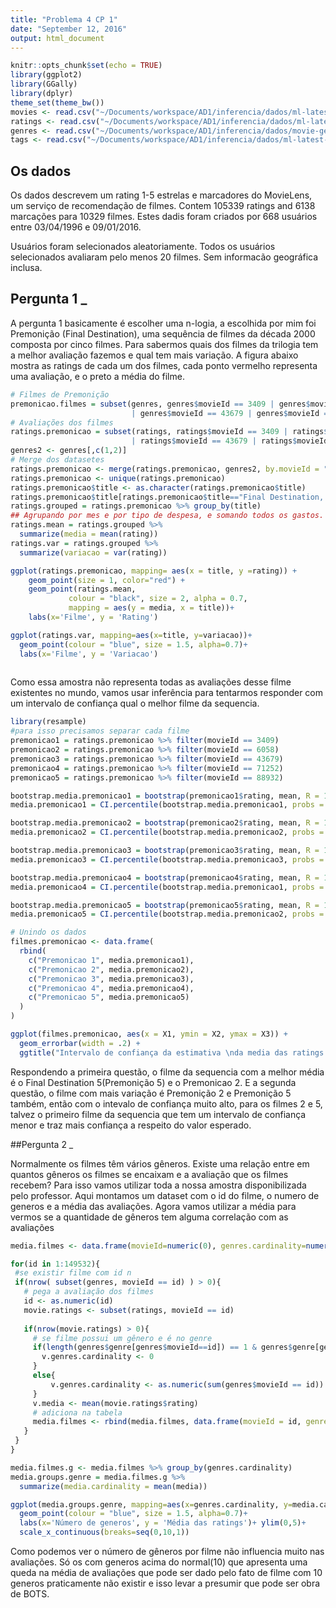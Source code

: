 ```yaml
---
title: "Problema 4 CP 1"
date: "September 12, 2016"
output: html_document
---
```


```r
knitr::opts_chunk$set(echo = TRUE)
library(ggplot2)
library(GGally)
library(dplyr)
theme_set(theme_bw())
movies <- read.csv("~/Documents/workspace/AD1/inferencia/dados/ml-latest-small/movies.csv")
ratings <- read.csv("~/Documents/workspace/AD1/inferencia/dados/ml-latest-small/ratings.csv")
genres <- read.csv("~/Documents/workspace/AD1/inferencia/dados/movie-genre.csv")
tags <- read.csv("~/Documents/workspace/AD1/inferencia/dados/ml-latest-small/tags.csv")
```

## Os dados

Os dados descrevem um rating 1-5 estrelas e marcadores do MovieLens, um serviço de recomendação de filmes. Contem 105339 ratings and 6138 marcações para 10329 filmes. Estes dadis foram criados por 668 usuários entre 03/04/1996 e 09/01/2016.

Usuários foram selecionados aleatoriamente. Todos os usuários selecionados avaliaram pelo menos 20 filmes. Sem informacão geográfica inclusa.


## Pergunta 1 _

A pergunta 1 basicamente é escolher uma n-logia, a escolhida por mim foi Premonição (Final Destination), uma sequência de filmes da década 2000 composta por cinco filmes. Para sabermos quais dos filmes da trilogia tem a melhor avaliação fazemos e qual tem mais variação. 
A figura abaixo mostra as ratings de cada um dos filmes, cada ponto vermelho representa uma avaliação, e o preto a média do filme.


```r
# Filmes de Premonição
premonicao.filmes = subset(genres, genres$movieId == 3409 | genres$movieId == 6058
                           | genres$movieId == 43679 | genres$movieId == 71252 | genres$movieId == 88932)
# Avaliações dos filmes
ratings.premonicao = subset(ratings, ratings$movieId == 3409 | ratings$movieId == 6058
                           | ratings$movieId == 43679 | ratings$movieId == 71252 | ratings$movieId == 88932)
genres2 <- genres[,c(1,2)]
# Merge dos datasetes
ratings.premonicao <- merge(ratings.premonicao, genres2, by.movieId = "movieId")
ratings.premonicao <- unique(ratings.premonicao)
ratings.premonicao$title <- as.character(ratings.premonicao$title)
ratings.premonicao$title[ratings.premonicao$title=="Final Destination, The (Final Destination 4) (Final Destination in 3-D, The) (2009)"] <- "Final Destination 4 (2009)"
ratings.grouped = ratings.premonicao %>% group_by(title)
## Agrupando por mes e por tipo de despesa, e somando todos os gastos.
ratings.mean = ratings.grouped %>%
  summarize(media = mean(rating))
ratings.var = ratings.grouped %>%
  summarize(variacao = var(rating))

ggplot(ratings.premonicao, mapping= aes(x = title, y =rating)) + 
    geom_point(size = 1, color="red") + 
    geom_point(ratings.mean,
             colour = "black", size = 2, alpha = 0.7,
             mapping = aes(y = media, x = title))+
    labs(x='Filme', y = 'Rating')

ggplot(ratings.var, mapping=aes(x=title, y=variacao))+
  geom_point(colour = "blue", size = 1.5, alpha=0.7)+
  labs(x='Filme', y = 'Variacao')
    
```

Como essa amostra não representa todas as avaliações desse filme existentes no mundo, vamos usar inferência para tentarmos responder com um intervalo de confiança qual o melhor filme da sequencia. 

```r
library(resample)
#para isso precisamos separar cada filme
premonicao1 = ratings.premonicao %>% filter(movieId == 3409)
premonicao2 = ratings.premonicao %>% filter(movieId == 6058)
premonicao3 = ratings.premonicao %>% filter(movieId == 43679)
premonicao4 = ratings.premonicao %>% filter(movieId == 71252)
premonicao5 = ratings.premonicao %>% filter(movieId == 88932)

bootstrap.media.premonicao1 = bootstrap(premonicao1$rating, mean, R = 1000)
media.premonicao1 = CI.percentile(bootstrap.media.premonicao1, probs = c(.025, .975))

bootstrap.media.premonicao2 = bootstrap(premonicao2$rating, mean, R = 1000)
media.premonicao2 = CI.percentile(bootstrap.media.premonicao2, probs = c(.025, .975))

bootstrap.media.premonicao3 = bootstrap(premonicao3$rating, mean, R = 1000)
media.premonicao3 = CI.percentile(bootstrap.media.premonicao3, probs = c(.025, .975))

bootstrap.media.premonicao4 = bootstrap(premonicao4$rating, mean, R = 1000)
media.premonicao4 = CI.percentile(bootstrap.media.premonicao1, probs = c(.025, .975))

bootstrap.media.premonicao5 = bootstrap(premonicao5$rating, mean, R = 1000)
media.premonicao5 = CI.percentile(bootstrap.media.premonicao2, probs = c(.025, .975))

# Unindo os dados
filmes.premonicao <- data.frame(
  rbind(
    c("Premonicao 1", media.premonicao1),
    c("Premonicao 2", media.premonicao2),
    c("Premonicao 3", media.premonicao3),
    c("Premonicao 4", media.premonicao4),
    c("Premonicao 5", media.premonicao5)
  )
)

ggplot(filmes.premonicao, aes(x = X1, ymin = X2, ymax = X3)) +
  geom_errorbar(width = .2) +
  ggtitle("Intervalo de confiança da estimativa \nda media das ratings dos filmes Premonicao")
```

Respondendo a primeira questão, o filme da sequencia com a melhor média é o Final Destination 5(Premonição 5) e o Premonicao 2. E a segunda questão, o filme com mais variação é Premonição 2 e Premonição 5 também, então com o intevalo de confiança muito alto, para os filmes 2 e 5, talvez o primeiro filme da sequencia que tem um intervalo de confiança menor e traz mais confiança a respeito do valor esperado.

##Pergunta 2 _

Normalmente os filmes têm vários gêneros. Existe uma relação entre em quantos gêneros os filmes se encaixam e a avaliação que os filmes recebem?
Para isso vamos utilizar toda a nossa amostra disponibilizada pelo professor.
Aqui montamos um dataset com o id do filme, o numero de generos e a média das avaliações.
Agora vamos utilizar a média para vermos se a quantidade de gêneros tem alguma correlação com as avaliações

```r
media.filmes <- data.frame(movieId=numeric(0), genres.cardinality=numeric(0), media=numeric(0))

for(id in 1:149532){
 #se existir filme com id n
 if(nrow( subset(genres, movieId == id) ) > 0){
   # pega a avaliação dos filmes
   id <- as.numeric(id)
   movie.ratings <- subset(ratings, movieId == id)
   
   if(nrow(movie.ratings) > 0){
     # se filme possui um gênero e é no genre
     if(length(genres$genre[genres$movieId==id]) == 1 & genres$genre[genres$movieId==id]  == "0"){
       v.genres.cardinality <- 0
     }
     else{
         v.genres.cardinality <- as.numeric(sum(genres$movieId == id))
     }
     v.media <- mean(movie.ratings$rating)
     # adiciona na tabela
     media.filmes <- rbind(media.filmes, data.frame(movieId = id, genres.cardinality = v.genres.cardinality, media = v.media))
   }
 }
}

media.filmes.g <- media.filmes %>% group_by(genres.cardinality)
media.groups.genre = media.filmes.g %>%
  summarize(media.cardinality = mean(media))

ggplot(media.groups.genre, mapping=aes(x=genres.cardinality, y=media.cardinality))+
  geom_point(colour = "blue", size = 1.5, alpha=0.7)+
  labs(x='Número de generos', y = 'Média das ratings')+ ylim(0,5)+
  scale_x_continuous(breaks=seq(0,10,1))


```

Como podemos ver o número de gêneros por filme não influencia muito nas avaliações. Só os com generos acima do normal(10) que apresenta uma queda na média de avaliações que pode ser dado pelo fato de filme com 10 generos praticamente não existir e isso levar a presumir que pode ser obra de BOTS.
